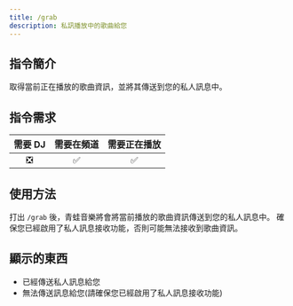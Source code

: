 ```yaml
---
title: /grab
description: 私訊播放中的歌曲給您
---
```


## 指令簡介
<Info>
取得當前正在播放的歌曲資訊，並將其傳送到您的私人訊息中。
</Info>

## 指令需求
| 需要 DJ |	需要在頻道 | 需要正在播放 |
| :-----: | :-------: | :---------: |
|   ❎   |    ✅     |     ✅      |

## 使用方法
打出 `/grab` 後，青蛙音樂將會將當前播放的歌曲資訊傳送到您的私人訊息中。
<Error>
確保您已經啟用了私人訊息接收功能，否則可能無法接收到歌曲資訊。
</Error>

## 顯示的東西
- 已經傳送私人訊息給您
- 無法傳送訊息給您(請確保您已經啟用了私人訊息接收功能)